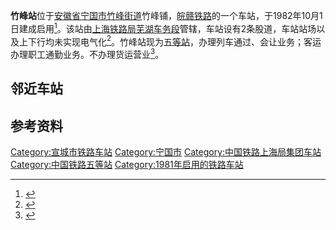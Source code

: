 {{Infobox China railway station
|车站名称 = 竹峰站
|图片 = 201601竹峰站站房Zhufeng Station.JPG
|图片介绍 = 竹峰站的站房
|其他名称 = 
|车站拼音 = Zhu Feng
|英文名称 = Zhufeng Railway Station
|车站代码 = 31346<ref>{{cite book|title=中华人民共和国铁路车站代码（GB/T 10302-2010）|publisher=中国标准出版社|year=2010|isbn=155066140495|ignore-isbn-error=true|pages=48}}</ref>
|电报码 = VFH
|拼音码 = ZFE
|车站类型 = 
|技术性质 = 中间站
|业务性质 = 会让站
|始建时间 = 1981年
|开通运营 = 
|车站位置 = [[安徽省|安徽省]][[宣城市|宣城市]][[宁国市|宁国市]][[竹峰街道|竹峰街道]]
|坐标 =  {{Coord|30.570921|N|118.939903|E|format=dms|display=inline,title|type:railwaystation_region:CN}}
|归属 = [[上海铁路局|上海铁路局]]芜湖车务段
|线路 = [[皖赣铁路|皖赣铁路]]
|车站等级 = [[五等站_(中国大陆)|五等站]]
|使用状态 = 使用中
|股道数目 = 2
|网站 = 
}}
'''竹峰站'''位于[[安徽省|安徽省]][[宁国市|宁国市]][[竹峰街道|竹峰街道]]竹峰铺，[[皖赣铁路|皖赣铁路]]的一个车站，于1982年10月1日建成启用<ref>{{cite web|title=第三节　铁路运输|url=http://60.166.6.242:8080/was40/detail?record=292&channelid=38653|publisher=宁国县志|access-date=2017-12-22|archive-url=https://web.archive.org/web/20171222162609/http://60.166.6.242:8080/was40/detail?record=292&channelid=38653|archive-date=2017-12-22|dead-url=yes}}</ref>。该站由[[上海铁路局|上海铁路局]][[芜湖车务段|芜湖车务段]]管辖，车站设有2条股道，车站站场以及上下行均未实现电气化<ref>{{cite web|title=第四节　车站|url=http://60.166.6.242:8080/was40/detail?record=288&channelid=38653&back=-6|publisher=宁国县志|access-date=2017-12-22|archive-url=https://web.archive.org/web/20171222162628/http://60.166.6.242:8080/was40/detail?record=288&channelid=38653&back=-6|archive-date=2017-12-22|dead-url=yes}}</ref>。竹峰站现为[[五等站_(中国大陆)|五等站]]，办理列车通过、会让业务；客运办理职工通勤业务。不办理货运营业<ref name="12306info">{{Cite web |url=http://hyfw.12306.cn/hyinfo/action/FwcszsAction_index?type=1 |title=12306货运站点查询 上海铁路局 |access-date=2017-12-22 |archive-date=2016-11-06 |archive-url=https://web.archive.org/web/20161106075157/http://hyfw.12306.cn/hyinfo/action/FwcszsAction_index?type=1 |dead-url=no }}</ref>。

== 邻近车站 ==
{{start rail box|[[中国铁路|中国铁路]]}}
{{s-inop|[[宁国站|宁国站]]|{{站|芜湖}}方向}}
{{s-line|[[皖赣铁路|皖赣铁路]]<br />← 12km 竹峰站 6km →{{0}}}}
{{s-inop|[[霞西站|霞西站]]|{{站|鹰潭}}方向}}
{{end box}}

== 参考资料 ==
{{commonscat|Zhufeng Railway Station}}
{{reflist}}

{{皖赣铁路}}
[[Category:宣城市铁路车站|Category:宣城市铁路车站]]
[[Category:宁国市|Category:宁国市]]
[[Category:中国铁路上海局集团车站|Category:中国铁路上海局集团车站]]
[[Category:中国铁路五等站|Category:中国铁路五等站]]
[[Category:1981年启用的铁路车站|Category:1981年启用的铁路车站]]